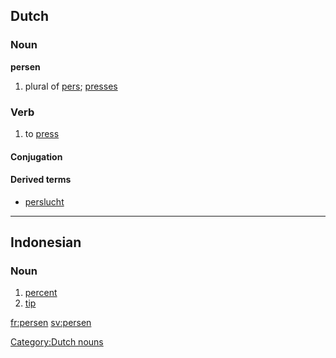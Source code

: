 ==Dutch==

===Noun===
'''persen'''

# plural of [[pers]]; [[presses]]

===Verb===
{{nl-verb-weak}}

# to [[press]]

====Conjugation====
{{nl-verb-table|pers|perst|perste|persten|geperst}}

====Derived terms====
* [[perslucht]]

<!--* A person who does not have a very good attitude about life but is nice and sociable-->

[[Category:Dutch nouns]]

----

==Indonesian==

===Noun===
{{infl|id|noun}}

# [[percent]]
# [[tip]]

[[fr:persen]]
[[sv:persen]]